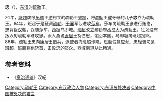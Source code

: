 '''忠'''（{{bd|？||86年|}}），[[东汉|东汉]]时[[疏勒国|疏勒]]王。

74年，[[班超|班超]]废除[[龟兹|龟兹]]王[[建_(龟兹王)|建]]拥立的疏勒王[[兜题|兜题]]，将[[疏勒|疏勒]]王[[成_(疏勒王)|成]]哥哥的儿子'''忠'''立为疏勒王。84年，班超于是征调[[疏勒|疏勒]]、[[于阗|于阗]]军队进攻[[莎车|莎车]]。莎车向疏勒王忠进行贿赂，忠背叛[[汉朝|汉朝]]，跟随莎车，西据乌即城。[[班超|班超]]改立疏勒府丞[[成大|成大]]为疏勒王，征发没有叛汉的疏勒军进攻忠。派人游说[[康居|康居]]王捉住忠，带回本国。乌即城向班超投降。86年，疏勒王忠向康居王借兵，派使者向班超诈降。班超假意应允。忠轻骑来见班超，班超将他斩首，击败忠的部众。[[西域|西域]]南道从此畅通。

==参考资料==
*《[[资治通鉴|资治通鉴]]》汉紀
{{start box}}
{{s-before|[[兜题|兜题]]}}
{{s-title|[[疏勒|疏勒]][[国王|国王]]|74年—86年}}
{{s-after|[[成大_(疏勒)|成大]]}}
{{end box}}

[[Category:疏勒王|Category:疏勒王]]
[[Category:东汉政治人物|Category:东汉政治人物]]
[[Category:东汉被处决者|Category:东汉被处决者]]
[[Category:中国被处决的君主|Category:中国被处决的君主]]
